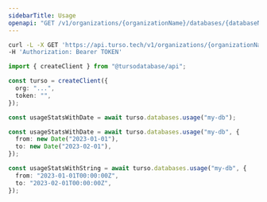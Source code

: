 ```yaml
---
sidebarTitle: Usage
openapi: "GET /v1/organizations/{organizationName}/databases/{databaseName}/usage"
---
```


<RequestExample>

```bash cURL
curl -L -X GET 'https://api.turso.tech/v1/organizations/{organizationName}/databases/{databaseName}/auth/usage?from=2023-01-01T00:00:00Z&to=2023-02-01T00:00:00Z' \
-H 'Authorization: Bearer TOKEN'
```

```ts Node.js
import { createClient } from "@tursodatabase/api";

const turso = createClient({
  org: "...",
  token: "",
});

const usageStatsWithDate = await turso.databases.usage("my-db");

const usageStatsWithDate = await turso.databases.usage("my-db", {
  from: new Date("2023-01-01"),
  to: new Date("2023-02-01"),
});

const usageStatsWithString = await turso.databases.usage("my-db", {
  from: "2023-01-01T00:00:00Z",
  to: "2023-02-01T00:00:00Z",
});
```

</RequestExample>
